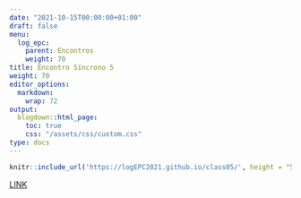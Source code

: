 ```yaml
---
date: "2021-10-15T00:00:00+01:00"
draft: false
menu:
  log_epc:
    parent: Encontros
    weight: 70
title: Encontro Síncrono 5
weight: 70
editor_options: 
  markdown: 
    wrap: 72
output: 
  blogdown::html_page:
    toc: true
    css: "/assets/css/custom.css"
type: docs
---
```



```r
knitr::include_url('https://logEPC2021.github.io/class05/', height = "500px")
```

[LINK](https://logEPC2021.github.io/class05/)


